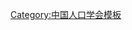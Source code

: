 {{Navbox
| name   = 中国人口学会第五届理事会
| title  = [[中国人口学会]]第五届理事会
| above  = 1998年5月－2002年6月
| bodyclass = hlist
| group1 = 会长
| list1  = [[彭珮云]]
| group2 = 常务副会长
| list2  = 
* [[田雪原]]
* [[李宏规]]
| group3 = 副会长
| list3  = 
* [[王瑞璞]]
* [[左学金]]
* [[邬沧萍]]
* [[孙兢新]]
* [[李竞能]]
* [[张纯元]]
* [[辜胜阻]]
* [[曾毅|曾　毅]]
| group4 = 常务理事
| list4  = 
* [[王树新]]
* [[王瑞璞]]
* [[左学金]]
* [[田雪原]]
* [[邬沧萍]]
* [[孙兢新]]
* [[朱楚珠]]
* [[肖自力]]
* [[李宏规]]
* [[李竞能]]
* [[张为民]]
* [[张纯元]]
* [[张敏才]]
* [[郭志刚 (社会学家)|郭志刚]]
* [[顾宝昌]]
* [[曹景椿]]
* [[彭希哲]]
* [[彭珮云]]
* [[辜胜阻]]
* [[曾毅|曾　毅]]
* [[蔡昉|蔡　昉]]
| group5 = 秘书长
| list5  = [[李宏规]]（兼）
| group6 = 顾问
| list6  = 
* [[蒋正华]]
* [[宋健|宋　健]]
* [[王梦奎]]
* [[钱信忠]]
* [[栗秀真]]
* [[李成瑞]]
* [[张乐群]]
}}<noinclude>
{{collapsible option}}
[[Category:中国人口学会模板]]
</noinclude>